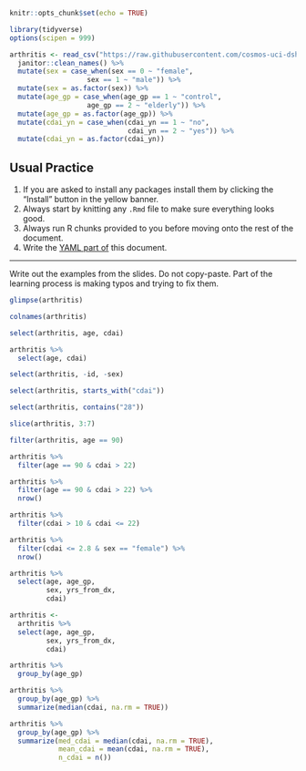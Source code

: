 ```{r setup, include=FALSE}
knitr::opts_chunk$set(echo = TRUE)
```


```{r echo = FALSE, message = FALSE}
library(tidyverse)
options(scipen = 999)

arthritis <- read_csv("https://raw.githubusercontent.com/cosmos-uci-dshs/data/main/RheumArth_Tx_AgeComparisons.csv") %>% 
  janitor::clean_names() %>% 
  mutate(sex = case_when(sex == 0 ~ "female",
                   sex == 1 ~ "male")) %>% 
  mutate(sex = as.factor(sex)) %>% 
  mutate(age_gp = case_when(age_gp == 1 ~ "control",
                   age_gp == 2 ~ "elderly")) %>% 
  mutate(age_gp = as.factor(age_gp)) %>% 
  mutate(cdai_yn = case_when(cdai_yn == 1 ~ "no",
                             cdai_yn == 2 ~ "yes")) %>%
  mutate(cdai_yn = as.factor(cdai_yn))
```

## Usual Practice
1. If you are asked to install any packages install them by clicking the "Install" button in the yellow banner.
2. Always start by knitting any `.Rmd` file to make sure everything looks good. 
3. Always run R chunks provided to you before moving onto the rest of the document.
4. Write the [YAML part of](https://cosmos-uci-dshs.github.io/dshs-slides/week01/01b-intro-r.html#26) this document. 

---

Write out the examples from the slides. 
Do not copy-paste. 
Part of the learning process is making typos and trying to fix them.

```{r}
glimpse(arthritis)
```

```{r}
colnames(arthritis)
```

```{r}
select(arthritis, age, cdai)
```

```{r}
arthritis %>%
  select(age, cdai)
```
```{r}
select(arthritis, -id, -sex)
```

```{r}
select(arthritis, starts_with("cdai"))
```

```{r}
select(arthritis, contains("28"))
```

```{r}
slice(arthritis, 3:7)
```

```{r}
filter(arthritis, age == 90)
```
```{r}
arthritis %>% 
  filter(age == 90 & cdai > 22)
```
```{r}
arthritis %>% 
  filter(age == 90 & cdai > 22) %>% 
  nrow()
```

```{r}
arthritis %>% 
  filter(cdai > 10 & cdai <= 22)
```

```{r}
arthritis %>% 
  filter(cdai <= 2.8 & sex == "female") %>% 
  nrow()
```

```{r}
arthritis %>% 
  select(age, age_gp, 
         sex, yrs_from_dx,
         cdai)
```
```{r}
arthritis <- 
  arthritis %>% 
  select(age, age_gp, 
         sex, yrs_from_dx,
         cdai)
```
```{r}
arthritis %>% 
  group_by(age_gp)
```
```{r}
arthritis %>% 
  group_by(age_gp) %>% 
  summarize(median(cdai, na.rm = TRUE))
```
```{r}
arthritis %>% 
  group_by(age_gp) %>% 
  summarize(med_cdai = median(cdai, na.rm = TRUE),
            mean_cdai = mean(cdai, na.rm = TRUE),
            n_cdai = n())
```
```{r}

```

